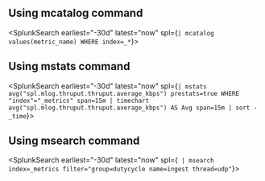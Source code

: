 

## Using mcatalog command
<SplunkSearch earliest="-30d" latest="now" spl={`| mcatalog values(metric_name) WHERE index=_*`}></SplunkSearch>

## Using mstats command
<SplunkSearch earliest="-30d" latest="now" spl={`| mstats avg("spl.mlog.thruput.thruput.average_kbps") prestats=true WHERE "index"="_metrics" span=15m
| timechart avg("spl.mlog.thruput.thruput.average_kbps") AS Avg span=15m
| sort - _time`}>
</SplunkSearch>

## Using msearch command

<SplunkSearch earliest="-30d" latest="now" spl={` | msearch index=_metrics filter="group=dutycycle name=ingest thread=udp"`}> </SplunkSearch>
